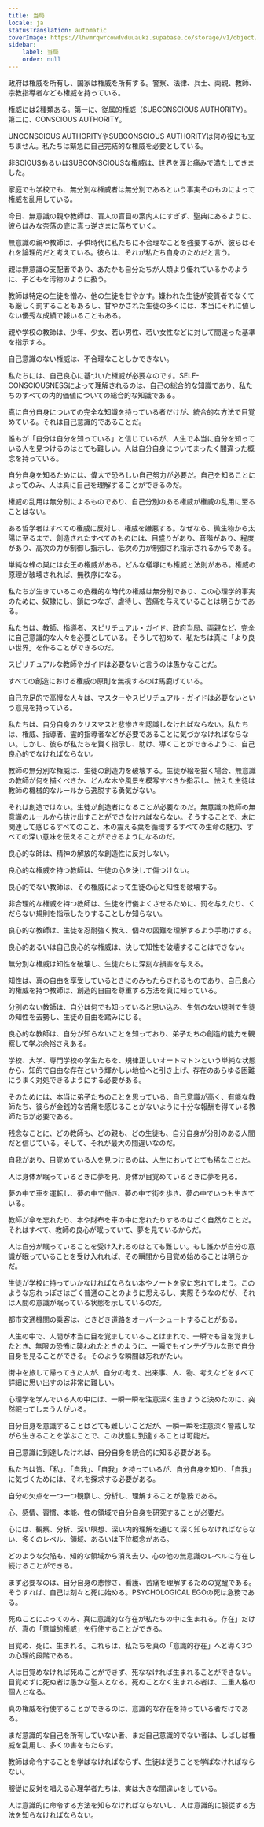 ```yaml
---
title: 当局
locale: ja
statusTranslation: automatic
coverImage: https://lhvmrqwrcowdvduuaukz.supabase.co/storage/v1/object/public/strapi-uploads/small_cover-educacion-fundamental.webp-2d51a7828a2b1309555be27f7e2a61a0.webp
sidebar:
    label: 当局
    order: null
---
```

政府は権威を所有し、国家は権威を所有する。警察、法律、兵士、両親、教師、宗教指導者なども権威を持っている。

権威には2種類ある。第一に、従属的権威（SUBCONSCIOUS AUTHORITY）。第二に、CONSCIOUS AUTHORITY。

UNCONSCIOUS AUTHORITYやSUBCONSCIOUS AUTHORITYは何の役にも立ちません。私たちは緊急に自己完結的な権威を必要としている。

非SCIOUSあるいはSUBCONSCIOUSな権威は、世界を涙と痛みで満たしてきました。

家庭でも学校でも、無分別な権威者は無分別であるという事実そのものによって権威を乱用している。

今日、無意識の親や教師は、盲人の盲目の案内人にすぎず、聖典にあるように、彼らはみな奈落の底に真っ逆さまに落ちていく。

無意識の親や教師は、子供時代に私たちに不合理なことを強要するが、彼らはそれを論理的だと考えている。彼らは、それが私たち自身のためだと言う。

親は無意識の支配者であり、あたかも自分たちが人類より優れているかのように、子どもを汚物のように扱う。

教師は特定の生徒を憎み、他の生徒を甘やかす。嫌われた生徒が変質者でなくても厳しく罰することもあるし、甘やかされた生徒の多くには、本当にそれに値しない優秀な成績で報いることもある。

親や学校の教師は、少年、少女、若い男性、若い女性などに対して間違った基準を指示する。

自己意識のない権威は、不合理なことしかできない。

私たちには、自己良心に基づいた権威が必要なのです。SELF-CONSCIOUSNESSによって理解されるのは、自己の総合的な知識であり、私たちのすべての内的価値についての総合的な知識である。

真に自分自身についての完全な知識を持っている者だけが、統合的な方法で目覚めている。それは自己意識的であることだ。

誰もが「自分は自分を知っている」と信じているが、人生で本当に自分を知っている人を見つけるのはとても難しい。人は自分自身についてまったく間違った概念を持っている。

自分自身を知るためには、偉大で恐ろしい自己努力が必要だ。自己を知ることによってのみ、人は真に自己を理解することができるのだ。

権威の乱用は無分別によるものであり、自己分別のある権威が権威の乱用に至ることはない。

ある哲学者はすべての権威に反対し、権威を嫌悪する。なぜなら、微生物から太陽に至るまで、創造されたすべてのものには、目盛りがあり、音階があり、程度があり、高次の力が制御し指示し、低次の力が制御され指示されるからである。

単純な蜂の巣には女王の権威がある。どんな蟻塚にも権威と法則がある。権威の原理が破壊されれば、無秩序になる。

私たちが生きているこの危機的な時代の権威は無分別であり、この心理学的事実のために、奴隷にし、鎖につなぎ、虐待し、苦痛を与えていることは明らかである。

私たちは、教師、指導者、スピリチュアル・ガイド、政府当局、両親など、完全に自己意識的な人々を必要としている。そうして初めて、私たちは真に「より良い世界」を作ることができるのだ。

スピリチュアルな教師やガイドは必要ないと言うのは愚かなことだ。

すべての創造における権威の原則を無視するのは馬鹿げている。

自己充足的で高慢な人々は、マスターやスピリチュアル・ガイドは必要ないという意見を持っている。

私たちは、自分自身のクリスマスと悲惨さを認識しなければならない。私たちは、権威、指導者、霊的指導者などが必要であることに気づかなければならない。しかし、彼らが私たちを賢く指示し、助け、導くことができるように、自己良心的でなければならない。

教師の無分別な権威は、生徒の創造力を破壊する。生徒が絵を描く場合、無意識の教師が何を描くべきか、どんな木や風景を模写すべきか指示し、怯えた生徒は教師の機械的なルールから逸脱する勇気がない。

それは創造ではない。生徒が創造者になることが必要なのだ。無意識の教師の無意識のルールから抜け出すことができなければならない。そうすることで、木に関連して感じるすべてのこと、木の震える葉を循環するすべての生命の魅力、すべての深い意味を伝えることができるようになるのだ。

良心的な師は、精神の解放的な創造性に反対しない。

良心的な権威を持つ教師は、生徒の心を決して傷つけない。

良心的でない教師は、その権威によって生徒の心と知性を破壊する。

非合理的な権威を持つ教師は、生徒を行儀よくさせるために、罰を与えたり、くだらない規則を指示したりすることしか知らない。

良心的な教師は、生徒を忍耐強く教え、個々の困難を理解するよう手助けする。

良心的あるいは自己良心的な権威は、決して知性を破壊することはできない。

無分別な権威は知性を破壊し、生徒たちに深刻な損害を与える。

知性は、真の自由を享受しているときにのみもたらされるものであり、自己良心的権威を持つ教師は、創造的自由を尊重する方法を真に知っている。

分別のない教師は、自分は何でも知っていると思い込み、生気のない規則で生徒の知性を去勢し、生徒の自由を踏みにじる。

良心的な教師は、自分が知らないことを知っており、弟子たちの創造的能力を観察して学ぶ余裕さえある。

学校、大学、専門学校の学生たちを、規律正しいオートマトンという単純な状態から、知的で自由な存在という輝かしい地位へと引き上げ、存在のあらゆる困難にうまく対処できるようにする必要がある。

そのためには、本当に弟子たちのことを思っている、自己意識が高く、有能な教師たち、彼らが金銭的な苦痛を感じることがないように十分な報酬を得ている教師たちが必要である。

残念なことに、どの教師も、どの親も、どの生徒も、自分自身が分別のある人間だと信じている。そして、それが最大の間違いなのだ。

自我があり、目覚めている人を見つけるのは、人生においてとても稀なことだ。

人は身体が眠っているときに夢を見、身体が目覚めているときに夢を見る。

夢の中で車を運転し、夢の中で働き、夢の中で街を歩き、夢の中でいつも生きている。

教師が傘を忘れたり、本や財布を車の中に忘れたりするのはごく自然なことだ。それはすべて、教師の良心が眠っていて、夢を見ているからだ。

人は自分が眠っていることを受け入れるのはとても難しい。もし誰かが自分の意識が眠っていることを受け入れれば、その瞬間から目覚め始めることは明らかだ。

生徒が学校に持っていかなければならない本やノートを家に忘れてしまう。このような忘れっぽさはごく普通のことのように思えるし、実際そうなのだが、それは人間の意識が眠っている状態を示しているのだ。

都市交通機関の乗客は、ときどき道路をオーバーシュートすることがある。

人生の中で、人間が本当に目を覚ましていることはまれで、一瞬でも目を覚ましたとき、無限の恐怖に襲われたときのように、一瞬でもインテグラルな形で自分自身を見ることができる。そのような瞬間は忘れがたい。

街中を旅して帰ってきた人が、自分の考え、出来事、人、物、考えなどをすべて詳細に思い出すのは非常に難しい。

心理学を学んでいる人の中には、一瞬一瞬を注意深く生きようと決めたのに、突然眠ってしまう人がいる。

自分自身を意識することはとても難しいことだが、一瞬一瞬を注意深く警戒しながら生きることを学ぶことで、この状態に到達することは可能だ。

自己意識に到達したければ、自分自身を統合的に知る必要がある。

私たちは皆、「私」、「自我」、「自我」を持っているが、自分自身を知り、「自我」に気づくためには、それを探求する必要がある。

自分の欠点を一つ一つ観察し、分析し、理解することが急務である。

心、感情、習慣、本能、性の領域で自分自身を研究することが必要だ。

心には、観察、分析、深い瞑想、深い内的理解を通じて深く知らなければならない、多くのレベル、領域、あるいは下位概念がある。

どのような欠陥も、知的な領域から消え去り、心の他の無意識のレベルに存在し続けることができる。

まず必要なのは、自分自身の悲惨さ、看護、苦痛を理解するための覚醒である。そうすれば、自己は刻々と死に始める。PSYCHOLOGICAL EGOの死は急務である。

死ぬことによってのみ、真に意識的な存在が私たちの中に生まれる。存在」だけが、真の「意識的権威」を行使することができる。

目覚め、死に、生まれる。これらは、私たちを真の「意識的存在」へと導く3つの心理的段階である。

人は目覚めなければ死ぬことができず、死ななければ生まれることができない。目覚めずに死ぬ者は愚かな聖人となる。死ぬことなく生まれる者は、二重人格の個人となる。

真の権威を行使することができるのは、意識的な存在を持っている者だけである。

まだ意識的な自己を所有していない者、まだ自己意識的でない者は、しばしば権威を乱用し、多くの害をもたらす。

教師は命令することを学ばなければならず、生徒は従うことを学ばなければならない。

服従に反対を唱える心理学者たちは、実は大きな間違いをしている。

人は意識的に命令する方法を知らなければならないし、人は意識的に服従する方法を知らなければならない。
